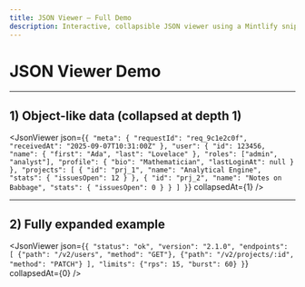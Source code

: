 ```yaml
---
title: JSON Viewer — Full Demo
description: Interactive, collapsible JSON viewer using a Mintlify snippet.
---
```



# JSON Viewer Demo

---

## 1) Object-like data (collapsed at depth 1)

<JsonViewer json={`{
  "meta": { "requestId": "req_9c1e2c0f", "receivedAt": "2025-09-07T10:31:00Z" },
  "user": {
    "id": 123456,
    "name": { "first": "Ada", "last": "Lovelace" },
    "roles": ["admin", "analyst"],
    "profile": { "bio": "Mathematician", "lastLoginAt": null }
  },
  "projects": [
    { "id": "prj_1", "name": "Analytical Engine", "stats": { "issuesOpen": 12 } },
    { "id": "prj_2", "name": "Notes on Babbage", "stats": { "issuesOpen": 0 } }
  ]
}`} collapsedAt={1} />

---

## 2) Fully expanded example

<JsonViewer json={`{
  "status": "ok",
  "version": "2.1.0",
  "endpoints": [
    {"path": "/v2/users", "method": "GET"},
    {"path": "/v2/projects/:id", "method": "PATCH"}
  ],
  "limits": {"rps": 15, "burst": 60}
}`} collapsedAt={0} />
